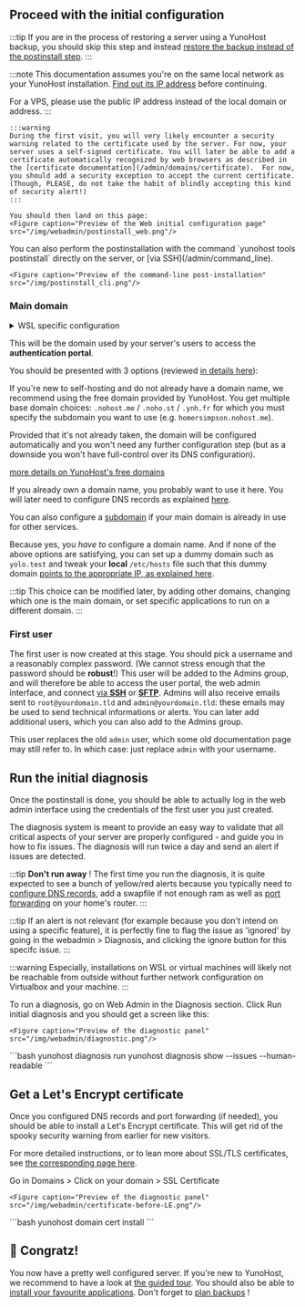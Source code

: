 
## <FAIcon icon="fa-cog"/> Proceed with the initial configuration

:::tip
If you are in the process of restoring a server using a YunoHost backup, you should skip this step and instead [restore the backup instead of the postinstall step](/admin/backups).
:::

:::note
This documentation assumes you're on the same local network as your YunoHost installation.
[Find out its IP address](/admin/get_started/post_install/find_ip) before continuing.

For a VPS, please use the public IP address instead of the local domain or address.
:::

<Tabs groupId="admin-commands">
  <TabItem value="web" label="From the web interface">

    :::warning
    During the first visit, you will very likely encounter a security warning related to the certificate used by the server. For now, your server uses a self-signed certificate. You will later be able to add a certificate automatically recognized by web browsers as described in the [certificate documentation](/admin/domains/certificate).  For now, you should add a security exception to accept the current certificate. (Though, PLEASE, do not take the habit of blindly accepting this kind of security alert!)
    :::

    You should then land on this page:
    <Figure caption="Preview of the Web initial configuration page" src="/img/webadmin/postinstall_web.png"/>
  </TabItem>
  <TabItem value="cli" label="From the command line">
    You can also perform the postinstallation with the command `yunohost tools postinstall` directly on the server, or [via SSH](/admin/command_line).

    <Figure caption="Preview of the command-line post-installation" src="/img/postinstall_cli.png"/>
  </TabItem>
</Tabs>

### <FAIcon icon="fa-globe"/> Main domain

<details>
<summary>WSL specific configuration</summary>

You will have to choose a fake domain, since it will not be accessible from outside.
For example, `ynh.wsl`. The tricky part is advertising this domain to your host.

Alter your `C:\Windows\System32\drivers\etc\hosts` file. You should have a line starting by `::1`, update it or add it if needed to get:

```text
::1    ynh.wsl localhost
```

If you want to create subdomains, do not forget to add them in the `hosts` file too:

```text
::1    ynh.wsl subdomain.ynh.wsl localhost
```
</details>

This will be the domain used by your server's users to access the **authentication portal**. 

You should be presented with 3 options (reviewed [in details here](/admin/domains)):

<Tabs groupId="domain-choice">
  <TabItem value="yunohost-domains" label="YunoHost's free domains">

  If you're new to self-hosting and do not already have a domain name, we recommend using the free domain provided by YunoHost.
  You get multiple base domain choices:  `.nohost.me` / `.noho.st` / `.ynh.fr` for
  which you must specify the subdomain you want to use (e.g. `homersimpson.nohost.me`).
  
  Provided that it's not already taken, the domain will be configured automatically and you won't need any further configuration step
  (but as a downside you won't have full-control over its DNS configuration).

  [more details on YunoHost's free domains](/admin/domains/dns_nohost_me)

  </TabItem>
  <TabItem value="own-domain" label="Your own domain">

  If you already own a domain name, you probably want to use it here. You will later need to configure DNS records as explained [here](/admin/domains/dns_configuration).

  You can also configure a [subdomain](https://en.wikipedia.org/wiki/Subdomain) if your
  main domain is already in use for other services.

  </TabItem>
  <TabItem value="local-domain" label="Local domains">
  
  Because yes, you *have to* configure a domain name. And if none of the above options are
  satisfying, you can set up a dummy domain such as `yolo.test` and tweak your **local** `/etc/hosts` file such that this dummy domain [points to the appropriate IP, as explained here](/admin/tutorials/domains/dns_local_network).

  </TabItem>
</Tabs>

:::tip
This choice can be modified later, by adding other domains, changing which one is the main domain,
or set specific applications to run on a different domain.
:::

### <FAIcon icon="fa-key"/> First user

The first user is now created at this stage. You should pick a username and a reasonably complex password. (We cannot stress enough that the password should be **robust**!) This user will be added to the Admins group, and will therefore be able to access the user portal, the web admin interface, and connect [via **SSH**](/admin/command_line) or [**SFTP**](/admin/tutorials/filezilla). Admins will also receive emails sent to `root@yourdomain.tld` and `admin@yourdomain.tld`: these emails may be used to send technical informations or alerts. You can later add additional users, which you can also add to the Admins group.

This user replaces the old `admin` user, which some old documentation page may still refer to. In which case: just replace `admin` with your username.

## <FAIcon icon="fa-stethoscope"/> Run the initial diagnosis

Once the postinstall is done, you should be able to actually log in the web admin interface using the credentials of the first user you just created.

The diagnosis system is meant to provide an easy way to validate that all critical aspects of your server are properly configured - and guide you in how to fix issues. The diagnosis will run twice a day and send an alert if issues are detected.

:::tip
**Don't run away** ! The first time you run the diagnosis, it is quite expected to see a bunch of yellow/red alerts because you typically need to [configure DNS records](/admin/get_started/post_install/dns_config), add a swapfile if not enough ram as well as [port forwarding](/admin/get_started/post_install/port_forwarding) on your home's router.
:::

:::tip
If an alert is not relevant (for example because you don't intend on using a specific feature), it is perfectly fine to flag the issue as 'ignored' by going in the webadmin > Diagnosis, and clicking the ignore button for this specifc issue.
:::

:::warning
Especially, installations on WSL or virtual machines will likely not be reachable from outside without further network configuration on Virtualbox and your machine.
:::


<Tabs groupId="admin-commands">
  <TabItem value="web" label="(Recommended) From the web interface">
    To run a diagnosis, go on Web Admin in the Diagnosis section. Click Run initial diagnosis and you should get a screen like this:

    <Figure caption="Preview of the diagnostic panel" src="/img/webadmin/diagnostic.png"/>
  </TabItem>
  <TabItem value="cli" label="From the command line">
    ```bash
    yunohost diagnosis run
    yunohost diagnosis show --issues --human-readable
    ```
  </TabItem>
</Tabs>


## <FAIcon icon="fa-lock"/> Get a Let's Encrypt certificate

Once you configured DNS records and port forwarding (if needed), you should be able to install a Let's Encrypt certificate. This will get rid of the spooky security warning from earlier for new visitors.

For more detailed instructions, or to lean more about SSL/TLS certificates, see [the corresponding page here](/admin/domains/certificate).

<Tabs groupId="admin-commands">
  <TabItem value="web" label="From the web interface">
    Go in Domains > Click on your domain > SSL Certificate

    <Figure caption="Preview of the diagnostic panel" src="/img/webadmin/certificate-before-LE.png"/>
  </TabItem>
  <TabItem value="cli" label="From the command line">
    ```bash
    yunohost domain cert install
    ```
  </TabItem>
</Tabs>

## 🎉 Congratz!

You now have a pretty well configured server. If you're new to YunoHost, we recommend to have a look at [the guided tour](/admin/webadmin). You should also be able to [install your favourite applications](https://apps.yunohost.org/). Don't forget to [plan backups](/admin/backups) !
